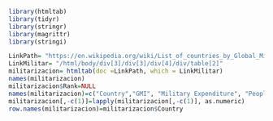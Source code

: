 

```r
library(htmltab)
library(tidyr)
library(stringr)
library(magrittr)
library(stringi)
```

```r
LinkPath= "https://en.wikipedia.org/wiki/List_of_countries_by_Global_Militarization_Index"
LinkMilitar= "/html/body/div[3]/div[3]/div[4]/div/table[2]"
militarizacion= htmltab(doc =LinkPath, which = LinkMilitar)
names(militarizacion)
militarizacion$Rank=NULL
names(militarizacion)=c("Country","GMI", "Military Expenditure", "People Index", "Heavy Weapons")
militarizacion[,-c(1)]=lapply(militarizacion[,-c(1)], as.numeric)
row.names(militarizacion)=militarizacion$Country
```

